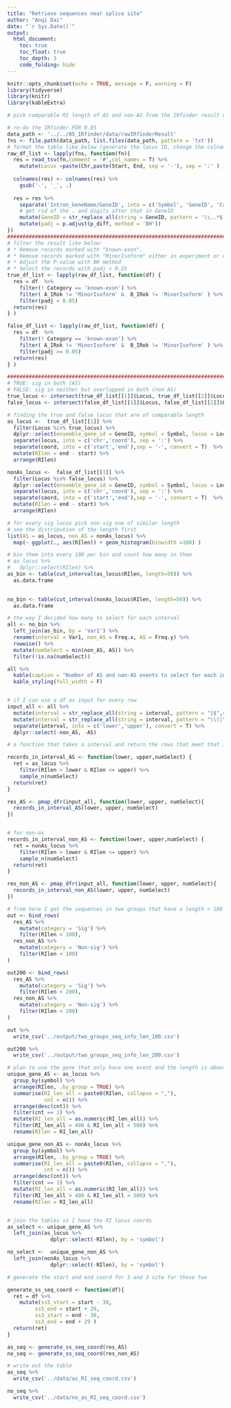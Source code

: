 ```yaml
---
title: "Retrieve sequences near splice site"
author: "Anqi Dai"
date: "`r Sys.Date()`"
output:
  html_document:
    toc: true
    toc_float: true
    toc_depth: 3
    code_folding: hide
---
```


```r
knitr::opts_chunk$set(echo = TRUE, message = F, warning = F)
library(tidyverse)
library(knitr)
library(kableExtra)
```

```r
# pick comparable RI length of AS and non-AS from the IRfinder result using the day 3 data.

# re-do the IRfinder FDR 0.05
data_path <- '../../05_IRfinder/data/rawIRfinderResult'
fns <- file.path(data_path, list.files(data_path, pattern = 'txt'))
# format the table like below (generate the locus ID, change the colnames, format the geneID string, separate that one column to three, generate the padj value.)
raw_df_list <- lapply(fns, function(fn){
  res = read_tsv(fn,comment = '#',col_names = T) %>%
    mutate(Locus =paste(Chr,paste(Start, End, sep = '-'), sep = ':' ) ) 
  
  colnames(res) <- colnames(res) %>%
    gsub('-', '_', .)
  
  res = res %>%
    separate('Intron_GeneName/GeneID', into = c('Symbol', 'GeneID', 'Category'), sep = '/') %>%
    # get rid of the . and digits after that in GeneID
    mutate(GeneID = str_replace_all(string = GeneID, pattern = '\\..*$', replacement = '')) %>%
    mutate(padj = p.adjust(p_diff, method = 'BH')) 
})
##################################################################################
# filter the result like below:
# * Remove records marked with "known-exon". 
# * Remove records marked with "MinorIsoform" either in experiment or control. 
# * Adjust the P-value with BH method 
# * Select the records with padj < 0.25
true_df_list <- lapply(raw_df_list, function(df) {
  res = df  %>%
    filter(! Category == 'known-exon') %>%
    filter( A_IRok != 'MinorIsoform' &  B_IRok != 'MinorIsoform' ) %>%
    filter(padj < 0.05) 
  return(res)
} )

false_df_list <- lapply(raw_df_list, function(df) {
  res = df  %>%
    filter(! Category == 'known-exon') %>%
    filter( A_IRok != 'MinorIsoform' &  B_IRok != 'MinorIsoform' ) %>%
    filter(padj >= 0.05) 
  return(res)
} )

##################################################################################
# TRUE: sig in both (AS)
# FALSE: sig in neither but overlapped in both (non AS)
true_locus <- intersect(true_df_list[[1]]$Locus, true_df_list[[2]]$Locus)
false_locus <- intersect(false_df_list[[1]]$Locus, false_df_list[[2]]$Locus)
```

```r
# finding the true and false locus that are of comparable length
as_locus <-  true_df_list[[1]] %>%
  filter(Locus %in% true_locus) %>%
  dplyr::select(ensemble_gene_id = GeneID, symbol = Symbol, locus = Locus, direction = Direction)  %>%
  separate(locus, into = c('chr','coord'), sep = ':') %>%
  separate(coord, into = c('start','end'),sep = '-', convert = T)  %>%
  mutate(RIlen = end - start) %>%
  arrange(RIlen)

nonAs_locus <-  false_df_list[[1]] %>%
  filter(Locus %in% false_locus) %>%
  dplyr::select(ensemble_gene_id = GeneID, symbol = Symbol, locus = Locus, direction = Direction)  %>%
  separate(locus, into = c('chr','coord'), sep = ':') %>%
  separate(coord, into = c('start','end'),sep = '-', convert = T)  %>%
  mutate(RIlen = end - start) %>%
  arrange(RIlen)

```

```r
# for every sig locus pick non-sig one of similar length
# see the distribution of the length first
list(AS = as_locus, non_AS = nonAs_locus) %>%
  map(~ ggplot(., aes(RIlen)) + geom_histogram(binwidth =100) )

```

```r
# bin them into every 100 per bin and count how many in them 
# as_locus %>%
#   dplyr::select(RIlen) %>%
as_bin <- table(cut_interval(as_locus$RIlen, length=50)) %>%
  as.data.frame
  

no_bin <- table(cut_interval(nonAs_locus$RIlen, length=50)) %>%
  as.data.frame 

# the way I decided how many to select for each interval
all <- no_bin %>%
  left_join(as_bin, by = 'Var1') %>%
  rename(interval = Var1, non_AS = Freq.x, AS = Freq.y) %>%
  rowwise() %>%
  mutate(numSelect = min(non_AS, AS)) %>%
  filter(!is.na(numSelect))

all %>%
  kable(caption = "Number of AS and non-AS events to select for each interval") %>%
  kable_styling(full_width = F)


# if I can use a df as input for every row
input_all <- all %>%
  mutate(interval = str_replace_all(string = interval, pattern = "]$",replacement = '')) %>%
  mutate(interval = str_replace_all(string = interval, pattern = "\\(|\\[",replacement = '')) %>%
  separate(interval, into = c('lower','upper'), convert = T) %>%
  dplyr::select(-non_AS, -AS)

```

```r
# a function that takes a interval and return the rows that meet that interval

records_in_interval_AS <- function(lower, upper,numSelect) {
  ret = as_locus %>%
    filter(RIlen > lower & RIlen <= upper) %>%
    sample_n(numSelect)
  return(ret)
} 

res_AS <- pmap_dfr(input_all, function(lower, upper, numSelect){
  records_in_interval_AS(lower, upper, numSelect)
})


# for non-as
records_in_interval_non_AS <- function(lower, upper,numSelect) {
  ret = nonAs_locus %>%
    filter(RIlen > lower & RIlen <= upper) %>%
    sample_n(numSelect)
  return(ret)
} 

res_non_AS <- pmap_dfr(input_all, function(lower, upper, numSelect){
  records_in_interval_non_AS(lower, upper, numSelect)
})

```


```r
# from here I get the sequences in two groups that have a length < 100 and output the df
out <- bind_rows(
  res_AS %>% 
    mutate(category = 'Sig') %>% 
    filter(RIlen < 100),
  res_non_AS %>% 
    mutate(category = 'Non-sig') %>% 
    filter(RIlen < 100)
)

out200 <- bind_rows(
  res_AS %>% 
    mutate(category = 'Sig') %>% 
    filter(RIlen < 200),
  res_non_AS %>% 
    mutate(category = 'Non-sig') %>% 
    filter(RIlen < 200)
)

out %>% 
  write_csv('../output/two_groups_seq_info_len_100.csv')

out200 %>% 
  write_csv('../output/two_groups_seq_info_len_200.csv')
```



```r
# plan to use the gene that only have one event and the length is about 400-500
unique_gene_AS <- as_locus %>%
  group_by(symbol) %>%
  arrange(RIlen, .by_group = TRUE) %>%
  summarise(RI_len_all = paste0(RIlen, collapse = ","),
            cnt = n()) %>%
  arrange(desc(cnt)) %>%
  filter(cnt == 1) %>%
  mutate(RI_len_all = as.numeric(RI_len_all)) %>%
  filter(RI_len_all > 400 & RI_len_all < 500) %>%
  rename(RIlen = RI_len_all)

unique_gene_non_AS <- nonAs_locus %>%
  group_by(symbol) %>%
  arrange(RIlen, .by_group = TRUE) %>%
  summarise(RI_len_all = paste0(RIlen, collapse = ","),
            cnt = n()) %>%
  arrange(desc(cnt)) %>%
  filter(cnt == 1) %>%
  mutate(RI_len_all = as.numeric(RI_len_all)) %>%
  filter(RI_len_all > 400 & RI_len_all < 500) %>%
  rename(RIlen = RI_len_all)


# join the tables so I have the RI locus coords
as_select <- unique_gene_AS %>%
  left_join(as_locus %>% 
              dplyr::select(-RIlen), by = 'symbol')

no_select <-  unique_gene_non_AS %>%
  left_join(nonAs_locus %>% 
              dplyr::select(-RIlen), by = 'symbol')

```

```r
# generate the start and end coord for 5 and 3 site for those two

generate_ss_seq_coord <- function(df){
  ret = df %>%
    mutate(ss5_start = start - 30,
         ss5_end = start + 29,
         ss3_start = end - 30,
         ss3_end = end + 29 )
  return(ret)
}

as_seq <- generate_ss_seq_coord(res_AS)
no_seq <- generate_ss_seq_coord(res_non_AS)

# write out the table
as_seq %>%
  write_csv('../data/as_RI_seq_coord.csv')

no_seq %>%
  write_csv('../data/no_as_RI_seq_coord.csv')
```

